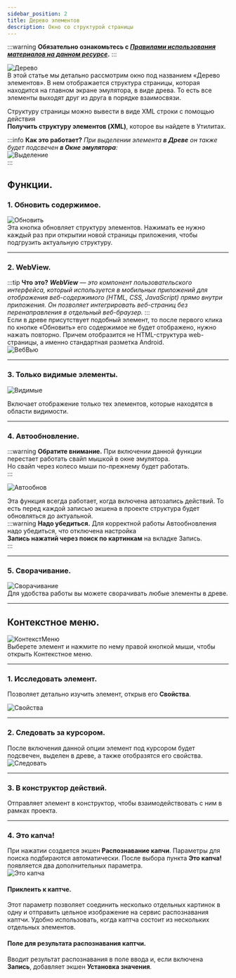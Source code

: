 ```yaml
---
sidebar_position: 2
title: Дерево элементов
description: Окно со структурой страницы
---
```

:::warning **Обязательно ознакомьтесь с [*Правилами использования материалов на данном ресурсе*](../../Disclaimer).**
:::

![Дерево](./assets/ElementTree/ElementTree_pic1.png)  
В этой статье мы детально рассмотрим окно под названием «Дерево элементов». В нем отображается структура страницы, которая находится на главном экране эмулятора, в виде древа. То есть все элементы выходят друг из друга в порядке взаимосвязи.  

Структуру страницы можно вывести в виде XML строки с помощью действия  
**Получить структуру элементов (XML)**, которое вы найдете в Утилитах.  

:::info **Как это работает?**
*При выделении элемента **в Древе** он также будет подсвечен **в Окне эмулятора**:*  
![Выделение](./assets/ElementTree/ElementTree_pic2.png)  
::: 

## Функции.  
### 1. Обновить содержимое.  
![Обновить](./assets/ElementTree/ElementTree_pic3.png)   
Эта кнопка обновляет структуру элементов. Нажимать ее нужно каждый раз при открытии новой страницы приложения, чтобы подгрузить актуальную структуру.  
_______________________________________________ 
### 2. WebView.
:::tip **Что это?**
***WebView** — это компонент пользовательского интерфейса, который используется в мобильных приложений для отображения веб-содержимого (HTML, CSS, JavaScript) прямо внутри приложения. Он позволяет интегрировать веб-страниц без перенаправления в отдельный веб-браузер.* 
:::     
Если в древе присутствует подобный элемент, то после первого клика по кнопке «Обновить» его содержимое не будет отображено, нужно нажать повторно. Причем отобразится не HTML-структура web-страницы, а именно стандартная разметка Android.   
![ВебВью](./assets/ElementTree/ElementTree_pic4.png)
_______________________________________________ 
### 3. Только видимые элементы.  
![Видимые](./assets/ElementTree/ElementTree_pic5.png)  

Включает отображение только тех элементов, которые находятся в области видимости.  
_______________________________________________   
### 4. Автообновление.  
:::warning **Обратите внимание.**
При включении данной функции перестает работать свайп мышкой в окне эмулятора.  
Но свайп через колесо мыши по-прежнему будет работать.  
:::   

![Автообнов](./assets/ElementTree/ElementTree_pic6.png)  

Эта функция всегда работает, когда включена автозапись действий. То есть перед каждой записью экшена в проекте структура будет обновляться до актуальной.  
:::warning **Надо убедиться.**
Для корректной работы Автообновления надо убедиться, что отключена настройка  
**Запись нажатий через поиск по картинкам** на вкладке Запись.  
:::   
_______________________________________________  
### 5. Сворачивание.  
![Сворачивание](./assets/ElementTree/ElementTree_pic7.gif)  
Для удобства работы вы можете сворачивать любые элементы в древе.  
_______________________________________________  
## Контекстное меню.  
![КонтекстМеню](./assets/ElementTree/ElementTree_pic8.png)   
Выберете элемент и нажмите по нему правой кнопкой мыши, чтобы открыть Контекстное меню.
_______________________________________________    
### 1. Исследовать элемент.  
Позволяет детально изучить элемент, открыв его **Свойства**.  

![Свойства](./assets/ElementTree/ElementTree_pic9.png)  
_______________________________________________    
### 2. Следовать за курсором.  
После включения данной опции элемент под курсором будет подсвечен, выделен в древе, а также отобразятся его свойства.  
![Следовать](./assets/ElementTree/ElementTree_pic10.gif)  
_______________________________________________  
### 3. В конструктор действий.  
Отправляет элемент в конструктор, чтобы взаимодействовать с ним в рамках проекта.  
_______________________________________________   
### 4. Это капча!   
При нажатии создается экшен **Распознавание капчи**. Параметры для поиска подбираются автоматически. После выбора пункта **Это капча!** появляется два дополнительных параметра.  
![Это капча](./assets/ElementTree/ElementTree_pic11.png)  
#### Приклеить к каптче.  
Этот параметр позволяет соединить несколько отдельных картинок в одну и отправить цельное изображение на сервис распознавания каптчи. Удобно использовать, когда каптча состоит из нескольких отдельных элементов.  
#### Поле для результата распознавания каптчи.  
Вводит результат распознавания в поле ввода и, если включена **Запись**, добавляет экшен **Установка значения**. 